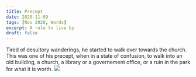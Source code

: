 ```yaml
---
title: Precept
date: 2020-11-09
tags: [Nov 2020, Words]
excerpt: A rule to live by
draft: false
---
```

Tired of desultory wanderings, he started to walk over towards the church. This was one of his precept, when in a state of confusion, to walk into an old building, a church, a library or a governement office, or a ruin in the park for what it is worth.
![](../images/precept.jpeg)







